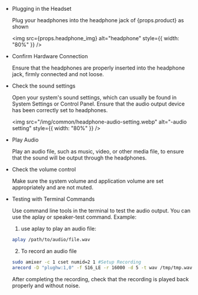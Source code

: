 - Plugging in the Headset

  Plug your headphones into the headphone jack of {props.product} as shown

  <img src={props.headphone_img} alt="headphone" style={{ width: "80%" }} />

- Confirm Hardware Connection

  Ensure that the headphones are properly inserted into the headphone jack, firmly connected and not loose.

- Check the sound settings

  Open your system's sound settings, which can usually be found in System Settings or Control Panel. Ensure that the audio output device has been correctly set to headphones.

  <img
    src="/img/common/headphone-audio-setting.webp"
    alt="-audio setting"
    style={{ width: "80%" }}
  />

- Play Audio

  Play an audio file, such as music, video, or other media file, to ensure that the sound will be output through the headphones.

- Check the volume control

  Make sure the system volume and application volume are set appropriately and are not muted.

- Testing with Terminal Commands

  Use command line tools in the terminal to test the audio output. You can use the aplay or speaker-test command. Example:

  1. use aplay to play an audio file:

  ```bash
  aplay /path/to/audio/file.wav
  ```

  2. To record an audio file

  ```bash
  sudo amixer -c 1 cset numid=2 1 #Setup Recording
  arecord -D "plughw:1,0" -f S16_LE -r 16000 -d 5 -t wav /tmp/tmp.wav  #Start recording
  ```

  After completing the recording, check that the recording is played back properly and without noise.
